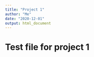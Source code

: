 ```yaml
---
title: "Project 1"
author: "Me"
date: "2020-12-01"
output: html_document
---
```


# Test file for project 1
